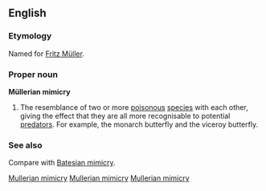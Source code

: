 ==English==
===Etymology===
Named for [[Wikipedia:Fritz Müller|Fritz Müller]].

===Proper noun===
'''Müllerian mimicry'''

#The resemblance of two or more [[poisonous]] [[species]] with each other, giving the effect that they are all more recognisable to potential [[predator]]s.  For example, the monarch butterfly and the viceroy butterfly.  

===See also===
Compare with [[Batesian mimicry]].

[[Category:Biology|Mullerian mimicry]]
[[Category:English eponyms|Mullerian mimicry]]
[[Category:English words spelled with diacritics or ligatures|Mullerian mimicry]]